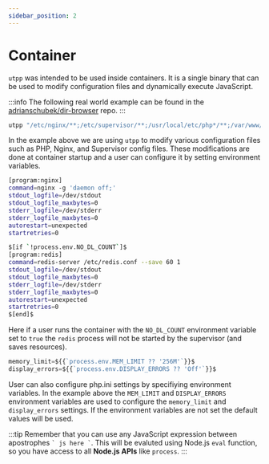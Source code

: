 ```yaml
---
sidebar_position: 2
---
```


# Container

`utpp` was intended to be used inside containers. It is a single binary that can be used to modify configuration files and dynamically execute JavaScript.

:::info
The following real world example can be found in the [adrianschubek/dir-browser](https://github.com/adrianschubek/dir-browser/blob/main/src/init.sh#L2) repo.
:::

```bash title="/server/init.sh"
utpp "/etc/nginx/**;/etc/supervisor/**;/usr/local/etc/php*/**;/var/www/html/index.php" && /usr/bin/supervisord -c /etc/supervisor/conf.d/supervisord.conf
```

In the example above we are using `utpp` to modify various configuration files such as PHP, Nginx, and Supervisor config files. These modifications are done at container
startup and a user can configure it by setting environment variables.

```bash title="/server/supervisor/supervisord.conf"
[program:nginx]
command=nginx -g 'daemon off;'
stdout_logfile=/dev/stdout
stdout_logfile_maxbytes=0
stderr_logfile=/dev/stderr
stderr_logfile_maxbytes=0
autorestart=unexpected
startretries=0

$[if `!process.env.NO_DL_COUNT`]$
[program:redis]
command=redis-server /etc/redis.conf --save 60 1
stdout_logfile=/dev/stdout
stdout_logfile_maxbytes=0
stderr_logfile=/dev/stderr
stderr_logfile_maxbytes=0
autorestart=unexpected
startretries=0
$[end]$
```

Here if a user runs the container with the `NO_DL_COUNT` environment variable set to `true` the `redis` process will not be started by the supervisor (and saves resources).

```php title="/server/php/php.ini"
memory_limit=${{`process.env.MEM_LIMIT ?? '256M'`}}$
display_errors=${{`process.env.DISPLAY_ERRORS ?? 'Off'`}}$
```
User can also configure php.ini settings by specifiying environment variables. 
In the example above the `MEM_LIMIT` and `DISPLAY_ERRORS` environment variables are used to configure the `memory_limit` and `display_errors` settings.
If the environment variables are not set the default values will be used.

:::tip
Remember that you can use any JavaScript expression between apostrophes `` ` js here ` ``. This will be evaluted using Node.js `eval` function, so you have access to all
**Node.js APIs** like `process`.
:::